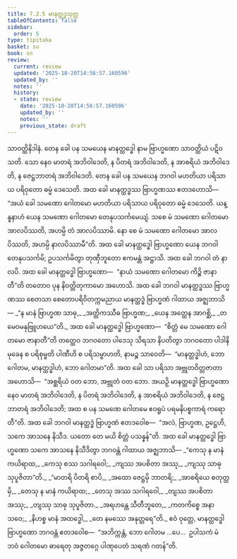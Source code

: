 ```yaml
---
title: 7.2.5 မာနတ္ထဒ္ဓသုတ္တ
tableOfContents: false
sidebar:
  order: 5
type: tipitaka
basket: su
book: sn
review:
  current: review
  updated: '2025-10-20T14:56:57.160596'
  updated_by: ''
  notes: ''
  history:
  - state: review
    date: '2025-10-20T14:56:57.160596'
    updated_by: ''
    notes: ''
    previous_state: draft
---
```



<DynamicBreadcrumb />


<ReviewStatus review={frontmatter.review} showDetails={true} />

<HypothesisAnnotation frontmatter={frontmatter} />

<Division number="201" book="sn" e="ch" v="18" p="308">

<Paragraph number="1260" book="sn">
သာဝတ္ထိနိဒါနံ. တေန ခေါ ပန သမယေန မာနတ္ထဒ္ဓေါ နာမ ဗြာဟ္မဏော သာဝတ္ထိယံ ပဋိဝသတိ. သော နေဝ မာတရံ အဘိဝါဒေတိ, န ပိတရံ အဘိဝါဒေတိ, န အာစရိယံ အဘိဝါဒေတိ, န ဇေဋ္ဌဘာတရံ အဘိဝါဒေတိ. တေန ခေါ ပန သမယေန ဘဂဝါ မဟတိယာ ပရိသာယ ပရိဝုတော ဓမ္မံ ဒေသေတိ. အထ ခေါ မာနတ္ထဒ္ဓဿ ဗြာဟ္မဏဿ ဧတဒဟောသိ—  “အယံ ခေါ သမဏော ဂေါတမော မဟတိယာ ပရိသာယ ပရိဝုတော ဓမ္မံ ဒေသေတိ. ယန္နူနာဟံ ယေန သမဏော ဂေါတမော တေနုပသင်္ကမေယျံ. သစေ မံ သမဏော ဂေါတမော အာလပိဿတိ, အဟမ္ပိ တံ အာလပိဿာမိ. နော စေ မံ သမဏော ဂေါတမော အာလပိဿတိ, အဟမ္ပိ နာလပိဿာမီ”တိ. အထ ခေါ မာနတ္ထဒ္ဓေါ ဗြာဟ္မဏော ယေန ဘဂဝါ တေနုပသင်္ကမိ; ဥပသင်္ကမိတွာ တုဏှီဘူတော ဧကမန္တံ အဋ္ဌာသိ. အထ ခေါ ဘဂဝါ တံ နာလပိ. အထ ခေါ မာနတ္ထဒ္ဓေါ ဗြာဟ္မဏော—  “နာယံ သမဏော ဂေါတမော ကိဉ္စိ ဇာနာတီ”တိ တတောဝ ပုန နိဝတ္တိတုကာမော အဟောသိ. အထ ခေါ ဘဂဝါ မာနတ္ထဒ္ဓဿ ဗြာဟ္မဏဿ စေတသာ စေတောပရိဝိတက္ကမညာယ မာနတ္ထဒ္ဓံ ဗြာဟ္မဏံ ဂါထာယ အဇ္ဈဘာသိ—
</Paragraph>

<Paragraph number="1261" type="verses" book="sn">
_“န မာနံ ဗြာဟ္မဏ သာဓု,_  
_အတ္ထိကဿီဓ ဗြာဟ္မဏ;_  
_ယေန အတ္ထေန အာဂစ္ဆိ,_  
_တမေဝမနုဗြူဟယေ”တိ._  

</Paragraph>

<Paragraph number="1262" book="sn">
အထ ခေါ မာနတ္ထဒ္ဓေါ ဗြာဟ္မဏော—  “စိတ္တံ မေ သမဏော ဂေါတမော ဇာနာတီ”တိ တတ္ထေဝ ဘဂဝတော ပါဒေသု သိရသာ နိပတိတွာ ဘဂဝတော ပါဒါနိ မုခေန စ ပရိစုမ္ဗတိ ပါဏီဟိ စ ပရိသမ္ဗာဟတိ, နာမဉ္စ သာဝေတိ—  “မာနတ္ထဒ္ဓါဟံ, ဘော ဂေါတမ, မာနတ္ထဒ္ဓါဟံ, ဘော ဂေါတမာ”တိ. အထ ခေါ သာ ပရိသာ အဗ္ဘုတဝိတ္တဇာတာ အဟောသိ—  “အစ္ဆရိယံ ဝတ ဘော, အဗ္ဘုတံ ဝတ ဘော. အယဉှိ မာနတ္ထဒ္ဓေါ ဗြာဟ္မဏော နေဝ မာတရံ အဘိဝါဒေတိ, န ပိတရံ အဘိဝါဒေတိ, န အာစရိယံ အဘိဝါဒေတိ, န ဇေဋ္ဌဘာတရံ အဘိဝါဒေတိ; အထ စ ပန သမဏေ ဂေါတမေ ဧဝရူပံ ပရမနိပစ္စကာရံ ကရောတီ”တိ. အထ ခေါ ဘဂဝါ မာနတ္ထဒ္ဓံ ဗြာဟ္မဏံ ဧတဒဝေါစ—  “အလံ, ဗြာဟ္မဏ, ဥဋ္ဌေဟိ, သကေ အာသနေ နိသီဒ. ယတော တေ မယိ စိတ္တံ ပသန္နန်”တိ. အထ ခေါ မာနတ္ထဒ္ဓေါ ဗြာဟ္မဏော သကေ အာသနေ နိသီဒိတွာ ဘဂဝန္တံ ဂါထာယ အဇ္ဈဘာသိ—
</Paragraph>

<Paragraph number="1263" type="verses" book="sn">
_“ကေသု န မာနံ ကယိရာထ,_  
_ကေသု စဿ သဂါရဝေါ;_  
_ကျဿ အပစိတာ အဿု,_  
_ကျဿု သာဓု သုပူဇိတာ”တိ._  

</Paragraph>

<Paragraph number="1264" type="verses" book="sn">
_“မာတရိ ပိတရိ စာပိ,_  
_အထော ဇေဋ္ဌမှိ ဘာတရိ;_  
_အာစရိယေ စတုတ္ထမှိ,_  
_တေသု န မာနံ ကယိရာထ;_  
_တေသု အဿ သဂါရဝေါ,_  
_တျဿ အပစိတာ အဿု;_  
_တျဿု သာဓု သုပူဇိတာ._  

</Paragraph>

<Paragraph number="1265" type="verses" book="sn">
_အရဟန္တေ သီတီဘူတေ,_  
_ကတကိစ္စေ အနာသဝေ;_  
_နိဟစ္စ မာနံ အထဒ္ဓေါ,_  
_တေ နမဿေ အနုတ္တရေ”တိ._  

</Paragraph>

<Paragraph number="1266" book="sn">
ဧဝံ ဝုတ္တေ, မာနတ္ထဒ္ဓေါ ဗြာဟ္မဏော ဘဂဝန္တံ ဧတဒဝေါစ—  “အဘိက္ကန္တံ, ဘော ဂေါတမ …ပေ…  ဥပါသကံ မံ ဘဝံ ဂေါတမော ဓာရေတု အဇ္ဇတဂ္ဂေ ပါဏုပေတံ သရဏံ ဂတန်”တိ.
</Paragraph>
</Division>